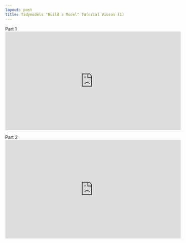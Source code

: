 ```yaml
---
layout: post
title: Tidymodels "Build a Model" Tutorial Videos (1)
---
```

Part 1 
<iframe width="560" height="315" src="https://www.youtube.com/embed/dGEVhCa2I50" frameborder="0" allow="autoplay; encrypted-media" allowfullscreen></iframe>

Part 2
<iframe width="560" height="315" src="https://www.youtube.com/embed/TviDLDrHs1I" frameborder="0" allow="autoplay; encrypted-media" allowfullscreen></iframe>